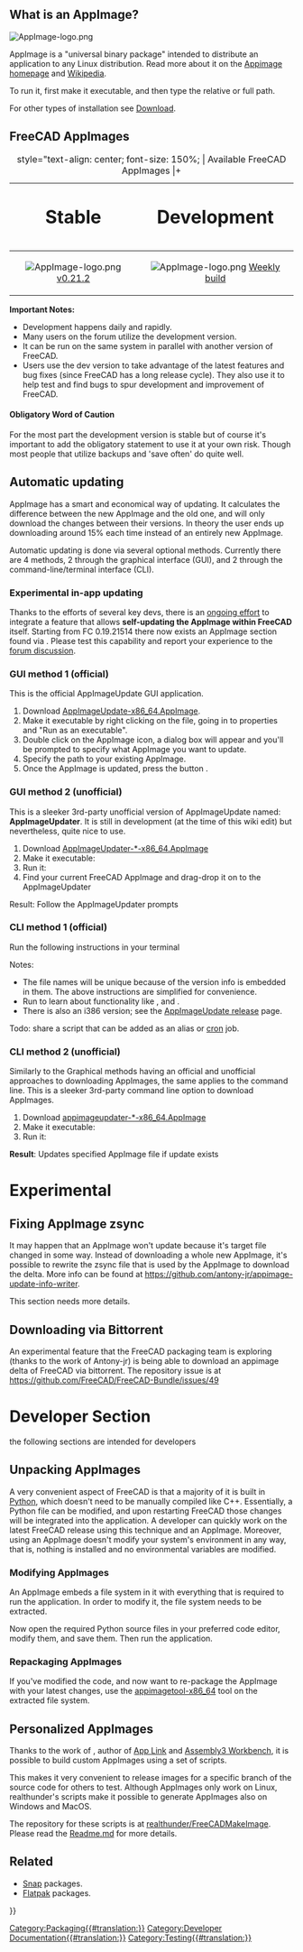 <languages/>

{{TOCright}}

== What is an AppImage? ==

[[Image:AppImage-logo.png|link=https://appimage.org]] {{Emphasis|Package once and run everywhere. Reach users on all major Linux desktop distributions.}}

AppImage is a "universal binary package" intended to distribute an application to any Linux distribution. Read more about it on the [https://appimage.org Appimage homepage] and [https://en.wikipedia.org/wiki/AppImage Wikipedia].

To run it, first make it executable, and then type the relative or full path.

{{Code|code=
chmod +x FreeCAD_xxx-x86_64.AppImage
./FreeCAD_xxx-x86_64.AppImage
}}

For other types of installation see [[Download|Download]].

== FreeCAD AppImages ==

{| class="wikitable" style="margin-left: auto; margin-right: auto; border: none;"
|+ style="text-align: center; font-size: 150%; | Available FreeCAD AppImages
|+
! style="text-align: center; font-size: 200%;" | Stable
! style="text-align: center; font-size: 200%;" | Development
|-
| style="text-align: center;" | [[Image:AppImage-logo.png|link=https://github.com/FreeCAD/FreeCAD-Bundle/releases/tag/0.21.2]] [https://github.com/FreeCAD/FreeCAD-Bundle/releases/tag/0.21.2 v0.21.2]
| style="text-align: center;" | [[Image:AppImage-logo.png|link=https://github.com/FreeCAD/FreeCAD-Bundle/releases/tag/weekly-builds]] [https://github.com/FreeCAD/FreeCAD-Bundle/releases/tag/weekly-builds Weekly build]
|}

'''Important Notes:'''
* Development happens daily and rapidly.
* Many users on the forum utilize the development version. 
* It can be run on the same system in parallel with another version of FreeCAD. 
* Users use the dev version to take advantage of the latest features and bug fixes (since FreeCAD has a long release cycle). They also use it to help test and find bugs to spur development and improvement of FreeCAD. 

==== Obligatory Word of Caution ====

For the most part the development version is stable but of course it's important to add the obligatory statement to use it at your own risk. Though most people that utilize backups and 'save often' do quite well.

== Automatic updating ==

AppImage has a smart and economical way of updating. It calculates the difference between the new AppImage and the old one, and will only download the changes between their versions. In theory the user ends up downloading around 15% each time instead of an entirely new AppImage.

Automatic updating is done via several optional methods. Currently there are 4 methods, 2 through the graphical interface (GUI), and 2 through the command-line/terminal interface (CLI).

=== Experimental in-app updating ===

Thanks to the efforts of several key devs, there is an [https://forum.freecadweb.org/viewtopic.php?f=8&t=44324 ongoing effort] to integrate a feature that allows '''self-updating the AppImage within FreeCAD''' itself. Starting from FC 0.19.21514 there now exists an AppImage section found via {{MenuCommand|Edit → Preferences → AppImage}}. Please test this capability and report your experience to the [https://forum.freecadweb.org/viewtopic.php?f=8&t=44324 forum discussion].

=== GUI method 1 (official) ===

This is the official AppImageUpdate GUI application.
# Download [https://github.com/AppImage/AppImageUpdate/releases/download/continuous/AppImageUpdate-x86_64.AppImage AppImageUpdate-x86_64.AppImage].
# Make it executable by right clicking on the file, going in to properties and "Run as an executable".
# Double click on the AppImage icon, a dialog box will appear and you'll be prompted to specify what AppImage you want to update.
# Specify the path to your existing AppImage.
# Once the AppImage is updated, press the button {{Button|Run updated AppImage}}.

=== GUI method 2 (unofficial) ===

This is a sleeker 3rd-party unofficial version of AppImageUpdate named: '''AppImageUpdater'''. It is still in development (at the time of this wiki edit) but nevertheless, quite nice to use.
# Download [https://github.com/antony-jr/AppImageUpdater/releases/tag/continuous AppImageUpdater-*-x86_64.AppImage]
# Make it executable: {{Code|code=chmod +x AppImageUpdater*-x86_64.AppImage}}
# Run it: {{Code|code=source AppImageUpdater*-x86_64.AppImage}}
# Find your current FreeCAD AppImage and drag-drop it on to the AppImageUpdater
Result: Follow the AppImageUpdater prompts

=== CLI method 1 (official) ===

Run the following instructions in your terminal

{{Code|code=
wget https://github.com/AppImage/AppImageUpdate/releases/download/continuous/appimageupdatetool-x86_64.AppImage
chmod +x ./appimageupdatetool-x86_64.AppImage
./appimageupdatetool.AppImage path/to/old/FreeCAD.AppImage
chmod +x path/to/updated/FreeCAD.AppImage
./path/to/updated/FreeCAD.AppImage
}}

Notes:
* The file names will be unique because of the version info is embedded in them. The above instructions are simplified for convenience.
* Run {{incode|./appimageupdatetool-x86_64.AppImage --help}} to learn about functionality like {{incode|--remove-old}}, {{incode|--overwrite}} and {{incode|--self-update}}.
* There is also an i386 version; see the [https://github.com/AppImage/AppImageUpdate/releases AppImageUpdate release] page.

Todo: share a script that can be added as an alias or [https://en.wikipedia.org/wiki/Cron cron] job.

=== CLI method 2 (unofficial) ===

Similarly to the Graphical methods having an official and unofficial approaches to downloading AppImages, the same applies to the command line. This is a sleeker 3rd-party command line option to download AppImages.

# Download [https://github.com/antony-jr/AppImageUpdater/releases/tag/continuous-cli appimageupdater-*-x86_64.AppImage]
# Make it executable: {{Code|code=chmod +x appimageupdater*-x86_64.AppImage}}
# Run it: {{Code|code=source appimageupdater*-x86_64.AppImage /path/to/old/FreeCAD-AppImage.AppImage}}
'''Result''': Updates specified AppImage file if update exists


= Experimental =

== Fixing AppImage zsync ==

It may happen that an AppImage won't update because it's target file changed in some way. Instead of downloading a whole new AppImage, it's possible to rewrite the zsync file that is used by the AppImage to download the delta. More info can be found at https://github.com/antony-jr/appimage-update-info-writer. 

This section needs more details.

== Downloading via Bittorrent ==

An experimental feature that the FreeCAD packaging team is exploring (thanks to the work of Antony-jr) is being able to download an appimage delta of FreeCAD via bittorrent. The repository issue is at https://github.com/FreeCAD/FreeCAD-Bundle/issues/49

= Developer Section =

{{Emphasis|Note:}} the following sections are intended for developers 

== Unpacking AppImages ==

A very convenient aspect of FreeCAD is that a majority of it is built in [[Python|Python]], which doesn't need to be manually compiled like C++. Essentially, a Python file can be modified, and upon restarting FreeCAD those changes will be integrated into the application. A developer can quickly work on the latest FreeCAD release using this technique and an AppImage. Moreover, using an AppImage doesn't modify your system's environment in any way, that is, nothing is installed and no environmental variables are modified.

=== Modifying AppImages ===

An AppImage embeds a file system in it with everything that is required to run the application. In order to modify it, the file system needs to be extracted.

{{Code|code=
./FreeCAD_xxx.AppImage --appimage-extract
cd squashfs-root/
}}

Now open the required Python source files in your preferred code editor, modify them, and save them. Then run the application.

{{Code|code=
./AppRun
}}

=== Repackaging AppImages ===

If you've modified the code, and now want to re-package the AppImage with your latest changes, use the [https://github.com/AppImage/AppImageKit/releases/download/continuous/appimagetool-x86_64.AppImage appimagetool-x86_64] tool on the extracted file system.

{{Code|code=
cd ..
wget "https://github.com/AppImage/AppImageKit/releases/download/continuous/appimagetool-x86_64.AppImage"
chmod +x appimagetool-x86_64.AppImage
./appimagetool-x86_64.AppImage squashfs-root
}}

== Personalized AppImages ==

Thanks to the work of {{Emphasis|realthunder}}, author of [[App_Link|App Link]] and [[Assembly3_Workbench|Assembly3 Workbench]], it is possible to build custom AppImages using a set of scripts.

This makes it very convenient to release images for a specific branch of the source code for others to test. Although AppImages only work on Linux, realthunder's scripts make it possible to generate AppImages also on Windows and MacOS.

The repository for these scripts is at [https://github.com/realthunder/FreeCADMakeImage realthunder/FreeCADMakeImage]. Please read the [https://github.com/realthunder/FreeCADMakeImage/blob/master/Readme.md Readme.md] for more details.

== Related ==

* [[Ubuntu_Snap|Snap]] packages.
* [[Flatpak|Flatpak]] packages.


[[Category:Packaging{{#translation:}}]]
[[Category:Developer Documentation{{#translation:}}]]
[[Category:Testing{{#translation:}}]]
{{Userdocnavi{{#translation:}}}}